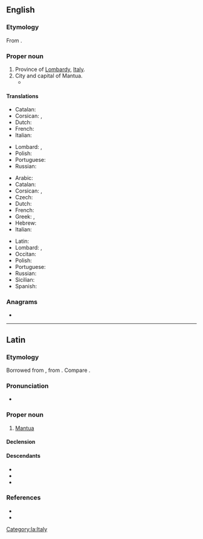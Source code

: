 {{also|mantua|Mântua|Mantüa}}
==English==

===Etymology===
From {{der|en|la|Mantua}}.

===Proper noun===
{{en-proper noun}}

# Province of [[Lombardy]], [[Italy]].
# City and capital of Mantua.
#* {{RQ:Shakespeare Romeo and Juliet|4|1|passage=He and I / Will watch thy waking, and that very night / Shall Romeo bear thee hence to '''Mantua'''.}}

====Translations====
{{trans-top|province}}
* Catalan: {{t|ca|Màntua|f}}
* Corsican: {{t|co|Mantova|f}}, {{t|co|Mantuva|f}}
* Dutch: {{t|nl|Mantua|n}}
* French: {{t+|fr|Mantoue|f}}
* Italian: {{t+|it|Mantova|f}}
{{trans-mid}}
* Lombard: {{t|lmo|Mantua|f}}, {{t|lmo|Mantoa|f}}
* Polish: {{t+|pl|Mantua|f}}
* Portuguese: {{t|pt|Mântua}}
* Russian: {{t+|ru|Ма́нтуя|f}}
{{trans-bottom}}

{{trans-top|city}}
* Arabic: {{t|ar|مانتوفا|tr=māntūfā}}
* Catalan: {{t|ca|Màntua|f}}
* Corsican: {{t|co|Mantova|f}}, {{t|co|Mantuva|f}}
* Czech: {{t|cs|Mantova}}
* Dutch: {{t|nl|Mantua|n}}
* French: {{t+|fr|Mantoue|f}}
* Greek: {{t|el|Μάντουα|f}}, {{t+|el|Μάντοβα|f}}
* Hebrew: {{t|he|מנטובה|f|sc=Hebr}}
* Italian: {{t+|it|Mantova|f}}
{{trans-mid}}
* Latin: {{t|la|Mantua|f}}
* Lombard: {{t|lmo|Mantua|f}}, {{t|lmo|Mantoa|f}}
* Occitan: {{t|oc|Màntoa|f}}
* Polish: {{t+|pl|Mantua|f}}
* Portuguese: {{t|pt|Mântua}}
* Russian: {{t+|ru|Ма́нтуя|f}}
* Sicilian: {{t|scn|Màntuva|f}}
* Spanish: {{t+|es|Mantua|f}}
{{trans-bottom}}

===Anagrams===
* {{anagrams|en|a=aamntu|tamanu}}

----

==Latin==

===Etymology===
Borrowed from {{bor|la|ett|*𐌌𐌀𐌍𐌈𐌅𐌀}}, from {{m|ett|𐌌𐌀𐌍𐌈||[[Mantus]], god of the underworld}}. Compare {{m|ett|𐌌𐌀𐌍𐌈𐌅𐌀𐌕𐌄||Mantuan}}.

===Pronunciation===
* {{la-IPA}}

===Proper noun===
{{la-proper noun|Mantua<1>}}

# [[Mantua#English|Mantua]] {{qualifier|city}}

====Declension====
{{la-ndecl|Mantua<1>}}

====Descendants====
* {{desc|en|Mantua}}
* {{desc|fr|Mantoue}}
* {{desc|it|Mantova}}

===References===
* {{R:L&S}}
* {{R:Gaffiot}}

[[Category:la:Italy]]
